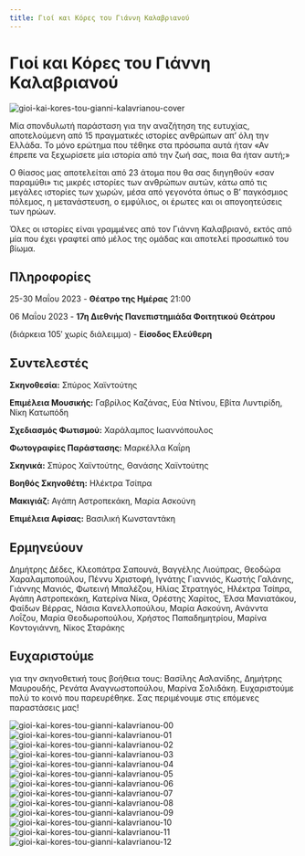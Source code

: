 ```yaml
---
title: Γιοί και Κόρες του Γιάννη Καλαβριανού
---
```


<Seo 
  title="Γιοί και Κόρες του Γιάννη Καλαβριανού"
  description="15 πραγματικές ιστορίες ανθρώπων από όλη την Ελλάδα για την αναζήτηση της ευτυχίας, μέσα από γεγονότα όπως ο πόλεμος, η μετανάστευση και ο έρωτας."
  image="https://theatrikiopa.vercel.app/img/gioi-kai-kores-tou-gianni-kalavrianou/cover.png"
  imageAlt="Αφίσα της παράστασης Γιοί και Κόρες του Γιάννη Καλαβριανού"
  url="https://theatrikiopa.vercel.app/parastaseis/2023/gioi-kai-kores-tou-gianni-kalavrianou"
/>

# Γιοί και Κόρες του Γιάννη Καλαβριανού

![gioi-kai-kores-tou-gianni-kalavrianou-cover](/img/gioi-kai-kores-tou-gianni-kalavrianou/cover.png)

Μία σπονδυλωτή παράσταση για την αναζήτηση της ευτυχίας, αποτελούμενη από 15 πραγματικές ιστορίες ανθρώπων απ’ όλη την Ελλάδα. Το μόνο ερώτημα που τέθηκε στα πρόσωπα αυτά ήταν «Αν έπρεπε να ξεχωρίσετε μία ιστορία από την ζωή σας, ποια θα ήταν αυτή;»

Ο θίασος μας αποτελείται από 23 άτομα που θα σας διηγηθούν «σαν παραμύθι» τις μικρές ιστορίες των ανθρώπων αυτών, κάτω από τις μεγάλες ιστορίες των χωρών, μέσα από γεγονότα όπως ο Β’ παγκόσμιος πόλεμος, η μετανάστευση, ο εμφύλιος, οι έρωτες και οι απογοητεύσεις των ηρώων.

Όλες οι ιστορίες είναι γραμμένες από τον Γιάννη Καλαβριανό, εκτός από μία που έχει γραφτεί από μέλος της ομάδας και αποτελεί προσωπικό του βίωμα.

## Πληροφορίες
25-30 Μαΐου 2023 - **Θέατρο της Ημέρας** 21:00

06 Μαΐου 2023 - **17η Διεθνής Πανεπιστημιάδα Φοιτητικού Θεάτρου**

(διάρκεια 105′ χωρίς διάλειμμα) - **Είσοδος Ελεύθερη**

## Συντελεστές
**Σκηνοθεσία:** Σπύρος Χαϊντούτης

**Επιμέλεια Μουσικής:** Γαβρίλος Καζάνας, Εύα Ντίνου, Εβίτα Λυντιρίδη, Νίκη Κατωπόδη

**Σχεδιασμός Φωτισμού:** Χαράλαμπος Ιωαννόπουλος

**Φωτογραφίες Παράστασης:** Μαρκέλλα Καΐρη

**Σκηνικά:** Σπύρος Χαϊντούτης, Θανάσης Χαϊντούτης

**Βοηθός Σκηνοθέτη:** Ηλέκτρα Τσίπρα

**Μακιγιάζ:** Αγάπη Αστροπεκάκη, Μαρία Ασκούνη

**Επιμέλεια Αφίσας:** Βασιλική Κωνσταντάκη

## Ερμηνεύουν
Δημήτρης Δέδες, Κλεοπάτρα Σαπουνά, Βαγγέλης Λιούπρας, Θεοδώρα Χαραλαμποπούλου, Πέννυ Χριστοφή, Ιγνάτης Γιαννιός, Κωστής Γαλάνης, Γιάννης Μανιός, Φωτεινή Μπαλέζου, Ηλίας Στρατηγός, Ηλέκτρα Τσίπρα, Αγάπη Αστροπεκάκη, Κατερίνα Νίκα, Ορέστης Χαρίτος, Έλσα Μανιατάκου, Φαίδων Βέρρας, Νάσια Κανελλοπούλου, Μαρία Ασκούνη, Ανάνντα Λοΐζου, Μαρία Θεοδωροπούλου, Χρήστος Παπαδημητρίου, Μαρίνα Κοντογιάννη, Νίκος Σταράκης

## Ευχαριστούμε
για την σκηνοθετική τους βοήθεια τους: Βασίλης Ασλανίδης, Δημήτρης Μαυρουδής, Ρενάτα Αναγνωστοπούλου, Μαρίνα Σολιδάκη. Ευχαριστούμε πολύ το κοινό που παρευρέθηκε. Σας περιμένουμε στις επόμενες παραστάσεις μας!

<ResponsiveYouTube videoId="Ay0fnoMT1oQ"/>

![gioi-kai-kores-tou-gianni-kalavrianou-00](/img/gioi-kai-kores-tou-gianni-kalavrianou/00.jpg)
![gioi-kai-kores-tou-gianni-kalavrianou-01](/img/gioi-kai-kores-tou-gianni-kalavrianou/01.jpg)
![gioi-kai-kores-tou-gianni-kalavrianou-02](/img/gioi-kai-kores-tou-gianni-kalavrianou/02.jpg)
![gioi-kai-kores-tou-gianni-kalavrianou-03](/img/gioi-kai-kores-tou-gianni-kalavrianou/03.jpg)
![gioi-kai-kores-tou-gianni-kalavrianou-04](/img/gioi-kai-kores-tou-gianni-kalavrianou/04.jpg)
![gioi-kai-kores-tou-gianni-kalavrianou-05](/img/gioi-kai-kores-tou-gianni-kalavrianou/05.jpg)
![gioi-kai-kores-tou-gianni-kalavrianou-06](/img/gioi-kai-kores-tou-gianni-kalavrianou/06.jpg)
![gioi-kai-kores-tou-gianni-kalavrianou-07](/img/gioi-kai-kores-tou-gianni-kalavrianou/07.jpg)
![gioi-kai-kores-tou-gianni-kalavrianou-08](/img/gioi-kai-kores-tou-gianni-kalavrianou/08.jpg)
![gioi-kai-kores-tou-gianni-kalavrianou-09](/img/gioi-kai-kores-tou-gianni-kalavrianou/09.jpg)
![gioi-kai-kores-tou-gianni-kalavrianou-10](/img/gioi-kai-kores-tou-gianni-kalavrianou/10.jpg)
![gioi-kai-kores-tou-gianni-kalavrianou-11](/img/gioi-kai-kores-tou-gianni-kalavrianou/11.jpg)
![gioi-kai-kores-tou-gianni-kalavrianou-12](/img/gioi-kai-kores-tou-gianni-kalavrianou/12.jpg)
